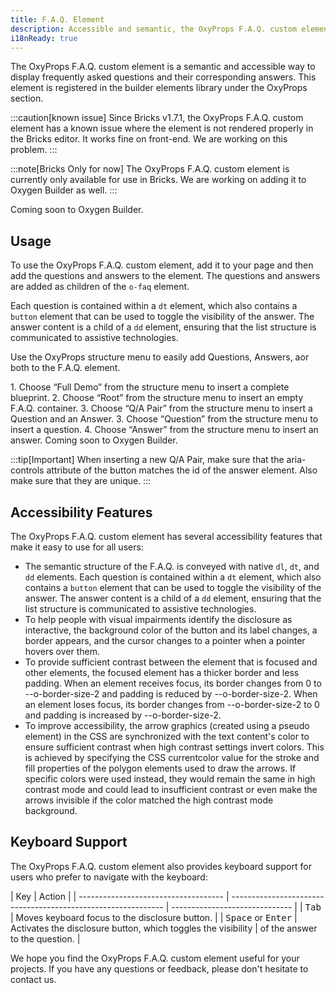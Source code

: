 ```yaml
---
title: F.A.Q. Element
description: Accessible and semantic, the OxyProps F.A.Q. custom element is perfect for displaying FAQs on your website.
i18nReady: true
---
```



The OxyProps F.A.Q. custom element is a semantic and accessible way to display frequently asked questions and their corresponding answers. This element is registered in the builder elements library under the OxyProps section.

:::caution[known issue]
Since Bricks v1.7.1, the OxyProps F.A.Q. custom element has a known issue where the element is not rendered properly in the Bricks editor. It works fine on front-end. We are working on this problem.
:::

:::note[Bricks Only for now]
The OxyProps F.A.Q. custom element is currently only available for use in Bricks. We are working on adding it to Oxygen Builder as well.
:::

<BuilderTabs>
	<Fragment slot="bricks">
		<ContentImage coverImage="/images/brx-faq-element.webp" caption="Choose “Full Demo” from the structure menu to insert a complete blueprint." aspectRatio="16:9" />
	</Fragment>
	<Fragment slot="oxygen">Coming soon to Oxygen Builder.</Fragment>
</BuilderTabs>

## Usage

To use the OxyProps F.A.Q. custom element, add it to your page and then add the questions and answers to the element. The questions and answers are added as children of the `o-faq` element.

Each question is contained within a `dt` element, which also contains a `button` element that can be used to toggle the visibility of the answer. The answer content is a child of a `dd` element, ensuring that the list structure is communicated to assistive technologies.

Use the OxyProps structure menu to easily add Questions, Answers, aor both to the F.A.Q. element.

<BuilderTabs>
	<Fragment slot="bricks">
		<ContentImage coverImage="/images/brx-faq-context.webp" caption="Insert F.A.Q. elements with OxyProps Structure Menu." aspectRatio="16:9" />
		1. Choose “Full Demo” from the structure menu to insert a complete blueprint. 2. Choose “Root” from the structure menu to insert an empty F.A.Q. container. 3. Choose “Q/A Pair”
		from the structure menu to insert a Question and an Answer. 3. Choose “Question” from the structure menu to insert a question. 4. Choose “Answer” from the structure menu to insert
		an answer.
	</Fragment>
	<Fragment slot="oxygen">Coming soon to Oxygen Builder.</Fragment>
</BuilderTabs>

:::tip[Important]
When inserting a new Q/A Pair, make sure that the aria-controls attribute of the button matches the id of the answer element. Also make sure that they are unique.
:::

## Accessibility Features

The OxyProps F.A.Q. custom element has several accessibility features that make it easy to use for all users:

- The semantic structure of the F.A.Q. is conveyed with native `dl`, `dt`, and `dd` elements. Each question is contained within a `dt` element, which also contains a `button` element that can be used to toggle the visibility of the answer. The answer content is a child of a `dd` element, ensuring that the list structure is communicated to assistive technologies.
- To help people with visual impairments identify the disclosure as interactive, the background color of the button and its label changes, a border appears, and the cursor changes to a pointer when a pointer hovers over them.
- To provide sufficient contrast between the element that is focused and other elements, the focused element has a thicker border and less padding. When an element receives focus, its border changes from 0 to --o-border-size-2 and padding is reduced by --o-border-size-2. When an element loses focus, its border changes from --o-border-size-2 to 0 and padding is increased by --o-border-size-2.
- To improve accessibility, the arrow graphics (created using a pseudo element) in the CSS are synchronized with the text content's color to ensure sufficient contrast when high contrast settings invert colors. This is achieved by specifying the CSS currentcolor value for the stroke and fill properties of the polygon elements used to draw the arrows. If specific colors were used instead, they would remain the same in high contrast mode and could lead to insufficient contrast or even make the arrows invisible if the color matched the high contrast mode background.

## Keyboard Support

The OxyProps F.A.Q. custom element also provides keyboard support for users who prefer to navigate with the keyboard:

| Key                                  | Action                                                        |
| ------------------------------------ | ------------------------------------------------------------- | ------------------------------ |
| <kbd>Tab</kbd>                       | Moves keyboard focus to the disclosure button.                |
| <kbd>Space</kbd> or <kbd>Enter</kbd> | Activates the disclosure button, which toggles the visibility | of the answer to the question. |

We hope you find the OxyProps F.A.Q. custom element useful for your projects. If you have any questions or feedback, please don't hesitate to contact us.
